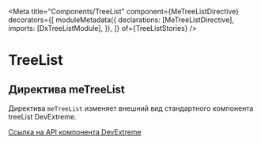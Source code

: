 
<Meta
  title="Components/TreeList"
  component={MeTreeListDirective}
  decorators={[
    moduleMetadata({
      declarations: [MeTreeListDirective],
      imports: [DxTreeListModule],
    }),
  ]}
  of={TreeListStories}
/>

# TreeList

## Директива meTreeList

Директива `meTreeList` изменяет внешний вид стандартного компонента treeList DevExtreme.

[Ссылка на API компонента DevExtreme](https://js.devexpress.com/Angular/Documentation/23_1/ApiReference/UI_Components/dxTreeList/)

<Story name="Default" of={TreeListStories.TreeList} />

